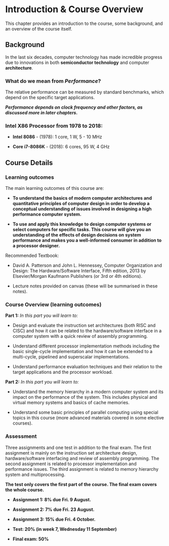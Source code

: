 ::::::::::: {#01Introduction}
# Introduction & Course Overview

This chapter provides an introduction to the course, some background, and an overview of the course itself.

:::::: {#CourseBackground}
## Background

::: {#BackgroundIntro}
In the last six decades, computer technology has made incredible progress due to innovations in both **semiconductor technology** and computer **architecture**.

<!-- Add graph figure here -->
:::

::: {#PerformanceQuestion}
### What do we mean from *Performance*?

<!-- Add relative performance graph here -->

The relative performance can be measured by standard benchmarks, which depend on the specific target applications.

***Performance depends on clock frequency and other factors, as discussed more in later chapters.***
:::

::: {#IntelX86}
<!-- Clock rate & power consumption graph -->

### Intel X86 Processor from 1978 to 2018: 

-   **Intel 8086** - (1978): 1 core, 1 W, 5 - 10 MHz

-   **Core i7-8086K** - (2018): 6 cores, 95 W, 4 GHz
:::
::::::

:::::: {#CourseDetails}
## Course Details

::: {#LearningOutcomes}
### Learning outcomes

The main learning outcomes of this course are:

-   **To understand the basics of modern computer architectures and quantitative principles of computer design in order to develop a conceptual understanding of issues involved in designing a high performance computer system.**

-   **To use and apply this knowledge to design computer systems or select computers for specific tasks. This course will give you an understanding of the effects of design decisions on system performance and makes you a well-informed consumer in addition to a processor designer.**

Recommended Textbook:

-   David A. Patterson and John L. Hennessey, Computer Organization and Design: The Hardware/Software Interface, Fifth edition, 2013 by Elsevier/Morgan Kaufmann Publishers (or 3rd or 4th editions).

-   Lecture notes provided on canvas (these will be summarised in these notes).
:::

::: {#CourseOverview}
### Course Overview (learning outcomes)

**Part 1:** *In this part you will learn to:*

-   Design and evaluate the instruction set architectures (both RISC and CISC) and how it can be related to the hardware/software interface in a computer system with a quick review of assembly programming.

-   Understand different processor implementation methods including the basic single-cycle implementation and how it can be extended to a multi-cycle, pipelined and superscalar implementations.

-   Understand performance evaluation techniques and their relation to the target applications and the processor workload.

**Part 2:** *In this part you will learn to:*

-   Understand the memory hierarchy in a modern computer system and its impact on the performance of the system. This includes physical and virtual memory systems and basics of cache memories.

-   Understand some basic principles of parallel computing using special topics in this course (more advanced materials covered in some elective courses).
:::

::: {#Assessment}
### Assessment

Three assignments and one test in addition to the final exam. The first assignment is mainly on the instruction set architecture design, hardware/software interfacing and review of assembly programming. The second assignment is related to processor implementation and performance issues. The third assignment is related to memory hierarchy system and multiprocessing.

**The test only covers the first part of the course. The final exam covers the whole course.**

-   **Assignment 1: 8% due Fri. 9 August.**

-   **Assignment 2: 7% due Fri. 23 August.**

-   **Assignment 3: 15% due Fri. 4 October.**

-   **Test: 20% (in week 7, Wednesday 11 September)**

-   **Final exam: 50%**
:::
::::::
:::::::::::